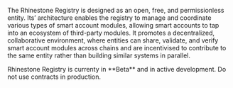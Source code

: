 

The Rhinestone Registry is designed as an open, free, and permissionless entity. Its’ architecture enables the registry to manage and coordinate various types of smart account modules, allowing smart accounts to tap into an ecosystem of third-party modules. It promotes a decentralized, collaborative environment, where entities can share, validate, and verify smart account modules across chains and are incentivised to contribute to the same entity rather than building similar systems in parallel.


<Note title="FYI">
  Rhinestone Registry is currenty  in **Beta** and in active development. Do not use contracts in production.
</Note>


<UseCasesList/>
